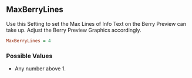 ## MaxBerryLines

Use this Setting to set the Max Lines of Info Text on the Berry Preview can take up. Adjust the Berry Preview Graphics accordingly.

```ruby
MaxBerryLines = 4
```

### Possible Values

- Any number above 1.